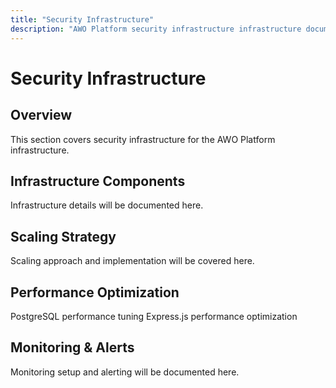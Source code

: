 ```yaml
---
title: "Security Infrastructure"
description: "AWO Platform security infrastructure infrastructure documentation"
---
```


# Security Infrastructure

## Overview

<Info>
This section covers security infrastructure for the AWO Platform infrastructure.
</Info>

## Infrastructure Components

Infrastructure details will be documented here.

## Scaling Strategy

Scaling approach and implementation will be covered here.

## Performance Optimization

<CardGroup cols={2}>
  <Card title="Database Optimization" icon="database">
    PostgreSQL performance tuning
  </Card>
  <Card title="API Optimization" icon="zap">
    Express.js performance optimization
  </Card>
</CardGroup>

## Monitoring & Alerts

Monitoring setup and alerting will be documented here.

